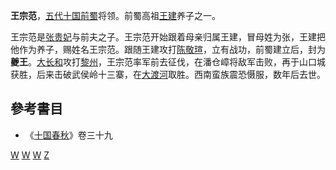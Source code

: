 '''王宗范'''，[[五代十国|五代十国]][[前蜀|前蜀]]将领。前蜀高祖[[王建_(前蜀)|王建]]养子之一。

王宗范是[[張貴妃_(前蜀高祖)|张贵妃]]与前夫之子。王宗范开始跟着母亲归属王建，冒母姓为张，王建把他作为养子，赐姓名王宗范。跟随王建攻打[[陈敬瑄|陈敬瑄]]，立有战功，前蜀建立后，封为'''夔王'''。[[大长和|大长和]]攻打[[黎州|黎州]]，王宗范率军前去征伐，在潘仓嶂将敌军击败，再于山口城获胜，后来击破武侯岭十三寨，在[[大渡河|大渡河]]取胜。西南蛮族震恐慑服，数年后去世。

==參考書目==
*《[[十国春秋|十国春秋]]》卷三十九
[[Category:唐朝武官|W]]
[[Category:前蜀官员|W]]
[[Category:前蜀王爵|W]]
[[Category:王姓|Z]]